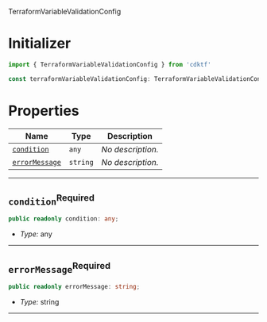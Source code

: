  TerraformVariableValidationConfig <a name="TerraformVariableValidationConfig" id="cdktf.TerraformVariableValidationConfig"></a>

# Initializer <a name="Initializer" id="cdktf.TerraformVariableValidationConfig.Initializer"></a>

```typescript
import { TerraformVariableValidationConfig } from 'cdktf'

const terraformVariableValidationConfig: TerraformVariableValidationConfig = { ... }
```

# Properties <a name="Properties" id="Properties"></a>

| **Name** | **Type** | **Description** |
| --- | --- | --- |
| <code><a href="#cdktf.TerraformVariableValidationConfig.property.condition">condition</a></code> | <code>any</code> | *No description.* |
| <code><a href="#cdktf.TerraformVariableValidationConfig.property.errorMessage">errorMessage</a></code> | <code>string</code> | *No description.* |

---

## `condition`<sup>Required</sup> <a name="condition" id="cdktf.TerraformVariableValidationConfig.property.condition"></a>

```typescript
public readonly condition: any;
```

- *Type:* any

---

## `errorMessage`<sup>Required</sup> <a name="errorMessage" id="cdktf.TerraformVariableValidationConfig.property.errorMessage"></a>

```typescript
public readonly errorMessage: string;
```

- *Type:* string

---
